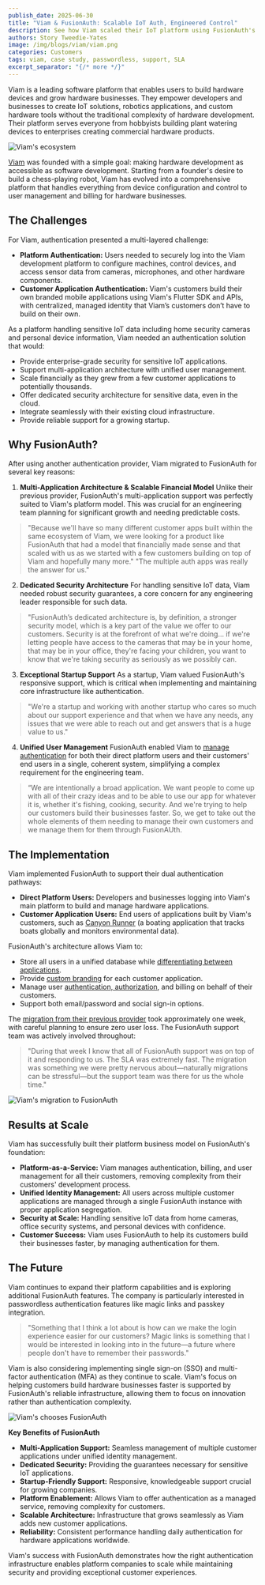 ```yaml
---
publish_date: 2025-06-30
title: "Viam & FusionAuth: Scalable IoT Auth, Engineered Control"
description: See how Viam scaled their IoT platform using FusionAuth's multi-application architecture. Learn why startups choose FusionAuth for secure, cost-effective authentication that grows with platform businesses and handles sensitive data.
authors: Story Tweedie-Yates
image: /img/blogs/viam/viam.png
categories: Customers
tags: viam, case study, passwordless, support, SLA
excerpt_separator: "{/* more */}"
---
```

Viam is a leading software platform that enables users to build hardware devices and grow hardware businesses. They empower developers and businesses to create IoT solutions, robotics applications, and custom hardware tools without the traditional complexity of hardware development. Their platform serves everyone from hobbyists building plant watering devices to enterprises creating commercial hardware products.

![Viam's ecosystem](/img/blogs/viam/viam-ecosystem-diagram.png)

[Viam](https://www.viam.com/) was founded with a simple goal: making hardware development as accessible as software development. Starting from a founder's desire to build a chess-playing robot, Viam has evolved into a comprehensive platform that handles everything from device configuration and control to user management and billing for hardware businesses.

## The Challenges

For Viam, authentication presented a multi-layered challenge:

- **Platform Authentication:** Users needed to securely log into the Viam development platform to configure machines, control devices, and access sensor data from cameras, microphones, and other hardware components.
- **Customer Application Authentication:** Viam's customers build their own branded mobile applications using Viam's Flutter SDK and APIs, with centralized, managed identity that Viam’s customers don’t have to build on their own.

As a platform handling sensitive IoT data including home security cameras and personal device information, Viam needed an authentication solution that would:

- Provide enterprise-grade security for sensitive IoT applications.
- Support multi-application architecture with unified user management.
- Scale financially as they grew from a few customer applications to potentially thousands.
- Offer dedicated security architecture for sensitive data, even in the cloud.
- Integrate seamlessly with their existing cloud infrastructure.
- Provide reliable support for a growing startup.

## Why FusionAuth?

After using another authentication provider, Viam migrated to FusionAuth for several key reasons:

1. **Multi-Application Architecture & Scalable Financial Model** Unlike their previous provider, FusionAuth's multi-application support was perfectly suited to Viam's platform model. This was crucial for an engineering team planning for significant growth and needing predictable costs.

> "Because we'll have so many different customer apps built within the same ecosystem of Viam, we were looking for a product like FusionAuth that had a model that financially made sense and that scaled with us as we started with a few customers building on top of Viam and hopefully many more." "The multiple auth apps was really the answer for us."

2. **Dedicated Security Architecture** For handling sensitive IoT data, Viam needed robust security guarantees, a core concern for any engineering leader responsible for such data.

> "FusionAuth’s dedicated architecture is, by definition, a stronger security model, which is a key part of the value we offer to our customers. Security is at the forefront of what we're doing... if we're letting people have access to the cameras that may be in your home, that may be in your office, they're facing your children, you want to know that we're taking security as seriously as we possibly can.

3. **Exceptional Startup Support** As a startup, Viam valued FusionAuth's responsive support, which is critical when implementing and maintaining core infrastructure like authentication.

> "We're a startup and working with another startup who cares so much about our support experience and that when we have any needs, any issues that we were able to reach out and get answers that is a huge value to us."

4. **Unified User Management** FusionAuth enabled Viam to [manage authentication](/docs/get-started/core-concepts/users) for both their direct platform users and their customers' end users in a single, coherent system, simplifying a complex requirement for the engineering team.

> “We are intentionally a broad application. We want people to come up with all of their crazy ideas and to be able to use our app for whatever it is, whether it's fishing, cooking, security. And we're trying to help our customers build their businesses faster. So, we get to take out the whole elements of them needing to manage their own customers and we manage them for them through FusionAUth.

## The Implementation

Viam implemented FusionAuth to support their dual authentication pathways:

- **Direct Platform Users:** Developers and businesses logging into Viam's main platform to build and manage hardware applications.
- **Customer Application Users:** End users of applications built by Viam's customers, such as [Canyon Runner](https://www.viam.com/customer-stories/canyon-runner) (a boating application that tracks boats globally and monitors environmental data).

FusionAuth's architecture allows Viam to:

- Store all users in a unified database while [differentiating between applications](/docs/get-started/core-concepts/tenants).
- Provide [custom branding](/docs/customize/look-and-feel/) for each customer application.
- Manage user [authentication, authorization](/docs/get-started/core-concepts/authentication-authorization), and billing on behalf of their customers.
- Support both email/password and social sign-in options.

The [migration from their previous provider](/docs/lifecycle/migrate-users/provider-specific/tutorial) took approximately one week, with careful planning to ensure zero user loss. The FusionAuth support team was actively involved throughout:

> "During that week I know that all of FusionAuth support was on top of it and responding to us. The SLA was extremely fast. The migration was something we were pretty nervous about—naturally migrations can be stressful—but the support team was there for us the whole time."

![Viam's migration to FusionAuth](/img/blogs/viam/viam-migration-diagram.png)

## Results at Scale

Viam has successfully built their platform business model on FusionAuth's foundation:

- **Platform-as-a-Service:** Viam manages authentication, billing, and user management for all their customers, removing complexity from their customers' development process.
- **Unified Identity Management:** All users across multiple customer applications are managed through a single FusionAuth instance with proper application segregation.
- **Security at Scale:** Handling sensitive IoT data from home cameras, office security systems, and personal devices with confidence.
- **Customer Success:** Viam uses FusionAuth to help its customers build their businesses faster, by managing authentication for them.

## The Future

Viam continues to expand their platform capabilities and is exploring additional FusionAuth features. The company is particularly interested in passwordless authentication features like magic links and passkey integration.

> "Something that I think a lot about is how can we make the login experience easier for our customers? Magic links is something that I would be interested in looking into in the future—a future where people don't have to remember their passwords."

Viam is also considering implementing single sign-on (SSO) and multi-factor authentication (MFA) as they continue to scale. Viam's focus on helping customers build hardware businesses faster is supported by FusionAuth's reliable infrastructure, allowing them to focus on innovation rather than authentication complexity.

![Viam's chooses FusionAuth](/img/blogs/viam/quote-facts-diagram.png)

**Key Benefits of FusionAuth**

- **Multi-Application Support:** Seamless management of multiple customer applications under unified identity management.
- **Dedicated Security:** Providing the guarantees necessary for sensitive IoT applications.
- **Startup-Friendly Support:** Responsive, knowledgeable support crucial for growing companies.
- **Platform Enablement:** Allows Viam to offer authentication as a managed service, removing complexity for customers.
- **Scalable Architecture:** Infrastructure that grows seamlessly as Viam adds new customer applications.
- **Reliability:** Consistent performance handling daily authentication for hardware applications worldwide.

Viam's success with FusionAuth demonstrates how the right authentication infrastructure enables platform companies to scale while maintaining security and providing exceptional customer experiences.
